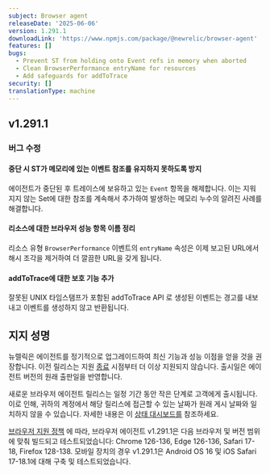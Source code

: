 ```yaml
---
subject: Browser agent
releaseDate: '2025-06-06'
version: 1.291.1
downloadLink: 'https://www.npmjs.com/package/@newrelic/browser-agent'
features: []
bugs:
  - Prevent ST from holding onto Event refs in memory when aborted
  - Clean BrowserPerformance entryName for resources
  - Add safeguards for addToTrace
security: []
translationType: machine
---
```


## v1.291.1

### 버그 수정

#### 중단 시 ST가 메모리에 있는 이벤트 참조를 유지하지 못하도록 방지

에이전트가 중단된 후 트레이스에 보유하고 있는 `Event` 항목을 해제합니다. 이는 지워지지 않는 Set에 대한 참조를 계속해서 추가하여 발생하는 메모리 누수의 알려진 사례를 해결합니다.

#### 리소스에 대한 브라우저 성능 항목 이름 정리

리소스 유형 `BrowserPerformance` 이벤트의 `entryName` 속성은 이제 보고된 URL에서 해시 조각을 제거하여 더 깔끔한 URL을 갖게 됩니다.

#### addToTrace에 대한 보호 기능 추가

잘못된 UNIX 타임스탬프가 포함된 addToTrace API 로 생성된 이벤트는 경고를 내보내고 이벤트를 생성하지 않고 반환됩니다.

## 지지 성명

뉴렐릭은 에이전트를 정기적으로 업그레이드하여 최신 기능과 성능 이점을 얻을 것을 권장합니다. 이전 릴리스는 지원 [종료](https://docs.newrelic.com/docs/browser/browser-monitoring/getting-started/browser-agent-eol-policy/) 시점부터 더 이상 지원되지 않습니다. 출시일은 에이전트 버전의 원래 출판일을 반영합니다.

새로운 브라우저 에이전트 릴리스는 일정 기간 동안 작은 단계로 고객에게 출시됩니다. 이로 인해, 귀하의 계정에서 해당 릴리스에 접근할 수 있는 날짜가 원래 게시 날짜와 일치하지 않을 수 있습니다. 자세한 내용은 이 [상태 대시보드를](https://newrelic.github.io/newrelic-browser-agent-release/) 참조하세요.

[브라우저 지원 정책](https://docs.newrelic.com/docs/browser/new-relic-browser/getting-started/compatibility-requirements-browser-monitoring/#browser-types) 에 따라, 브라우저 에이전트 v1.291.1은 다음 브라우저 및 버전 범위에 맞춰 빌드되고 테스트되었습니다: Chrome 126-136, Edge 126-136, Safari 17-18, Firefox 128-138. 모바일 장치의 경우 v1.291.1은 Android OS 16 및 iOS Safari 17-18.1에 대해 구축 및 테스트되었습니다.

